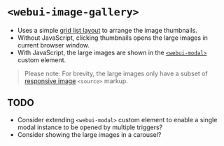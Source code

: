 
<Meta of={WebUIImageGallery} />

# `<webui-image-gallery>`
- Uses a simple [grid list layout](/story/layout-grid--grid-list) to arrange the image thumbnails.
- Without JavaScript, clicking thumbnails opens the large images in current browser window.
- With JavaScript, the large images are shown in the [`<webui-modal>`](/docs/web-components-or-custom-elements-webui-modal--docs) custom element.

> Please note: For brevity, the large images only have a subset of [responsive image](/story/components-images--responsive-image) `<source>` markup.

## TODO
- Consider extending `<webui-modal>` custom element to enable a single modal instance to be opened by multiple triggers?
- Consider showing the large images in a carousel?

<Canvas of={WebUIImageGallery.WebUIImageGallery} />
